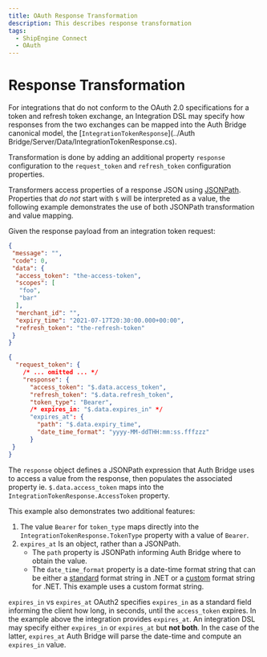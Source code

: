 ```yaml
---
title: OAuth Response Transformation
description: This describes response transformation
tags:
  - ShipEngine Connect
  - OAuth
---
```


# Response Transformation

For integrations that do not conform to the OAuth 2.0 specifications for
a token and refresh token exchange, an Integration DSL may specify how responses
from the two exchanges can be mapped into the Auth Bridge canonical model, the
[`IntegrationTokenResponse`](../Auth Bridge/Server/Data/IntegrationTokenResponse.cs).

Transformation is done by adding an additional property `response`
configuration to the `request_token` and `refresh_token` configuration
properties.

Transformers access properties of a response JSON using
[JSONPath](https://jsonpath.com/). Properties that _do not_ start with `$` will
be interpreted as a value, the following example demonstrates the use of both
JSONPath transformation and value mapping.

Given the response payload from an integration token request:

``` JSON
{
 "message": "",
 "code": 0,
 "data": {
  "access_token": "the-access-token",
  "scopes": [
   "foo",
   "bar"
  ],
  "merchant_id": "",
  "expiry_time": "2021-07-17T20:30:00.000+00:00",
  "refresh_token": "the-refresh-token"
 }
}
```

``` JSON
{
  "request_token": {
    /* ... omitted ... */
    "response": {      
      "access_token": "$.data.access_token",
      "refresh_token": "$.data.refresh_token",
      "token_type": "Bearer",
      /* expires_in: "$.data.expires_in" */
      "expires_at": {
        "path": "$.data.expiry_time",
        "date_time_format": "yyyy-MM-ddTHH:mm:ss.fffzzz"
      }
 }
}
```

The `response` object defines a JSONPath expression that Auth Bridge
uses to access a value from the response, then populates the associated property
ie. `$.data.access_token` maps into the `IntegrationTokenResponse.AccessToken`
property.

This example also demonstrates two additional features:

1. The value `Bearer` for `token_type` maps directly into the
`IntegrationTokenResponse.TokenType` property with a value of `Bearer`.
1. `expires_at` Is an object, rather than a JSONPath.
    * The `path` property is JSONPath informing Auth Bridge where to obtain the
    value.
    * The `date_time_format` property is a date-time format string that can be
    either a [standard](https://docs.microsoft.com/en-us/dotnet/standard/base-types/standard-date-and-time-format-strings) format string in .NET or a
    [custom](https://docs.microsoft.com/en-us/dotnet/standard/base-types/custom-date-and-time-format-strings) format string for .NET. This example
    uses a custom format string.

`expires_in` vs `expires_at` OAuth2 specifies `expires_in` as a standard
field informing the client how long, in seconds, until the `access_token`
expires. In the example above the integration provides `expires_at`. An integration
DSL may specify either `expires_in` or `expires_at` but **not both**. In the case 
of the latter, `expires_at` Auth Bridge will parse the date-time and compute an
`expires_in` value.
<Pager
  prev="../index.mdx" prevTitle="Auth Bridge Overview"
/>
